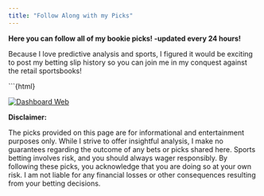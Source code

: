 ```yaml
---
title: "Follow Along with my Picks"
---
```


**Here you can follow all of my bookie picks! -updated every 24 hours!**

Because I love predictive analysis and sports, I figured it would be exciting to post my betting slip history so you can join me in my conquest against the retail sportsbooks!

\`\`\`{html}

::: {#viz1741490048565 .tableauPlaceholder style="position: relative"}
<noscript><a href='#'> <img src="https://public.tableau.com/static/images/Sp/SportsBettingWebVersion/DashboardWeb/1_rss.png" alt="Dashboard Web " style="border: none"/> </a></noscript>

<object class='tableauViz' style='display:none;'> <param name='host_url' value='https%3A%2F%2Fpublic.tableau.com%2F' /> <param name='embed_code_version' value='3' /> <param name='site_root' value='' /> <param name='name' value='SportsBettingWebVersion/DashboardWeb' /> <param name='tabs' value='no' /> <param name='toolbar' value='yes' /> <param name='static_image' value='https://public.tableau.com/static/images/Sp/SportsBettingWebVersion/DashboardWeb/1.png' /> <param name='animate_transition' value='yes' /> <param name='display_static_image' value='yes' /> <param name='display_spinner' value='yes' /> <param name='display_overlay' value='yes' /> <param name='display_count' value='yes' /> <param name='language' value='en-US' /> </object>
:::

```{=html}
<script type='text/javascript'>
  var divElement = document.getElementById('viz1741490048565');
  var vizElement = divElement.getElementsByTagName('object')[0];
  if (divElement.offsetWidth > 800) {
    vizElement.style.width = '1000px';
    vizElement.style.height = '827px';
  } else if (divElement.offsetWidth > 500) {
    vizElement.style.width = '1000px';
    vizElement.style.height = '827px';
  } else {
    vizElement.style.width = '100%';
    vizElement.style.height = '1127px';
  }
  var scriptElement = document.createElement('script');
  scriptElement.src = 'https://public.tableau.com/javascripts/api/viz_v1.js';
  vizElement.parentNode.insertBefore(scriptElement, vizElement);
</script>
```

**Disclaimer:**

The picks provided on this page are for informational and entertainment purposes only. While I strive to offer insightful analysis, I make no guarantees regarding the outcome of any bets or picks shared here. Sports betting involves risk, and you should always wager responsibly. By following these picks, you acknowledge that you are doing so at your own risk. I am not liable for any financial losses or other consequences resulting from your betting decisions.
